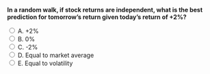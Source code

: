 ::: {.question-block}

<form onsubmit="event.preventDefault(); checkAnswer('module5_mcq_q60')" data-correct-answer="B">
<strong style="display: block;">In a random walk, if stock returns are independent, what is the best prediction for tomorrow’s return given today’s return of +2%?</strong>

<label><input type="radio" name="module5_mcq_q60" value="A"> A. +2%</label><br>
<label><input type="radio" name="module5_mcq_q60" value="B"> B. 0%</label><br>
<label><input type="radio" name="module5_mcq_q60" value="C"> C. -2%</label><br>
<label><input type="radio" name="module5_mcq_q60" value="D"> D. Equal to market average</label><br>
<label><input type="radio" name="module5_mcq_q60" value="E"> E. Equal to volatility</label><br>
</form>

<div id="feedback-module5_mcq_q60" class="feedback" data-status="" style="display:none;">
✅ Correct: B. Random walk means today’s return has no predictive power. Best forecast = 0 (or average expected return).
</div>

:::
